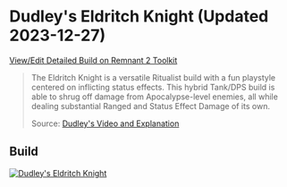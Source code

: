
# Dudley's Eldritch Knight (Updated 2023-12-27)

[View/Edit Detailed Build on Remnant 2 Toolkit](https://www.remnant2toolkit.com/builder?name=Dudley%27s+Eldritch+Knight&archtype=1q7z9d%2Cwm2xsy&skill=amqa83%2Cwyw9r4&helm=ce8izt&torso=ioksvz&legs=b48zw1&gloves=80xuqr&relic=thgp2z&amulet=2e2hh5&trait=dj8zx4%3B10%2Csd2hry%3B10%2Cv1uiyd%3B10%2Cosj7se%3B10%2Cpbak5a%3B10%2Cysp1wu%3B10%2Co6mx2t%3B10%2C6kxk5x%3B10%2Cpb5neu%3B10%2Cx9umnf%3B10%2C2vgobq%3B7%2Cp4b2v6%3B2%2Cwgzz0q%3B1&ring=ez6z8b%2Cazy0pj%2Ccpxk1d%2Cpqd4vp&concoction=p0ru94&weapon=3r9jm7%2C5gl3la%2Cid5pbt&relicfragment=j87rzn%2Cerp2mp%2Cdp184t&mutator=b07g02%2Cf32skd%2C7eodps&mod=hr3g7o%2C38rncx%2Cd3q99g&consumable=m1gznf%2Cal8yob%2Ckfwizc)

> The Eldritch Knight is a versatile Ritualist build with a fun playstyle centered on inflicting status effects. This hybrid Tank/DPS build is able to shrug off damage from Apocalypse-level enemies, all while dealing substantial Ranged and Status Effect Damage of its own.
>
> Source: [Dudley's Video and Explanation](https://www.youtube.com/watch?v=PZkI67H8wws)

## Build

[![Dudley's Eldritch Knight](https://remnant2toolkit.b-cdn.net/featured-builds/dudleys_eldritch_knight.png)](https://www.remnant2toolkit.com/builder?name=Dudley%27s+Eldritch+Knight&archtype=1q7z9d%2Cwm2xsy&skill=amqa83%2Cwyw9r4&helm=ce8izt&torso=ioksvz&legs=b48zw1&gloves=80xuqr&relic=thgp2z&amulet=2e2hh5&trait=dj8zx4%3B10%2Csd2hry%3B10%2Cv1uiyd%3B10%2Cosj7se%3B10%2Cpbak5a%3B10%2Cysp1wu%3B10%2Co6mx2t%3B10%2C6kxk5x%3B10%2Cpb5neu%3B10%2Cx9umnf%3B10%2C2vgobq%3B7%2Cp4b2v6%3B2%2Cwgzz0q%3B1&ring=ez6z8b%2Cazy0pj%2Ccpxk1d%2Cpqd4vp&concoction=p0ru94&weapon=3r9jm7%2C5gl3la%2Cid5pbt&relicfragment=j87rzn%2Cerp2mp%2Cdp184t&mutator=b07g02%2Cf32skd%2C7eodps&mod=hr3g7o%2C38rncx%2Cd3q99g&consumable=m1gznf%2Cal8yob%2Ckfwizc)
